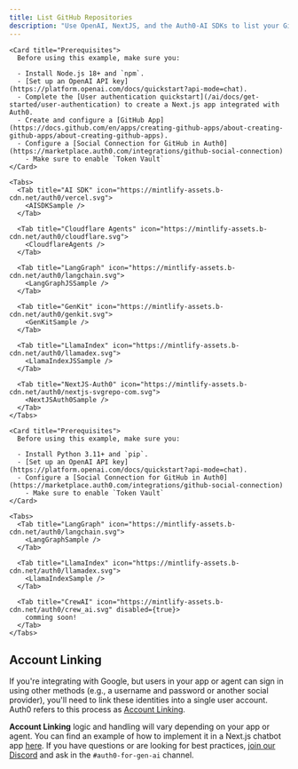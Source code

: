 ```yaml
---
title: List GitHub Repositories
description: "Use OpenAI, NextJS, and the Auth0-AI SDKs to list your GitHub repositores"
---
```



<Tabs>
   <Tab title="Javascript" icon="js">

    <Card title="Prerequisites">
      Before using this example, make sure you:

      - Install Node.js 18+ and `npm`.
      - [Set up an OpenAI API key](https://platform.openai.com/docs/quickstart?api-mode=chat).
      - Complete the [User authentication quickstart](/ai/docs/get-started/user-authentication) to create a Next.js app integrated with Auth0.
      - Create and configure a [GitHub App](https://docs.github.com/en/apps/creating-github-apps/about-creating-github-apps/about-creating-github-apps).
      - Configure a [Social Connection for GitHub in Auth0](https://marketplace.auth0.com/integrations/github-social-connection)
        - Make sure to enable `Token Vault`
    </Card>

    <Tabs>
      <Tab title="AI SDK" icon="https://mintlify-assets.b-cdn.net/auth0/vercel.svg">
        <AISDKSample />
      </Tab>

      <Tab title="Cloudflare Agents" icon="https://mintlify-assets.b-cdn.net/auth0/cloudflare.svg">
        <CloudflareAgents />
      </Tab>

      <Tab title="LangGraph" icon="https://mintlify-assets.b-cdn.net/auth0/langchain.svg">
        <LangGraphJSSample />
      </Tab>

      <Tab title="GenKit" icon="https://mintlify-assets.b-cdn.net/auth0/genkit.svg">
        <GenKitSample />
      </Tab>

      <Tab title="LlamaIndex" icon="https://mintlify-assets.b-cdn.net/auth0/llamadex.svg">
        <LlamaIndexJSSample />
      </Tab>

      <Tab title="NextJS-Auth0" icon="https://mintlify-assets.b-cdn.net/auth0/nextjs-svgrepo-com.svg">
        <NextJSAuth0Sample />
      </Tab>
    </Tabs>

  </Tab>

  <Tab title="Python" icon="python">

    <Card title="Prerequisites">
      Before using this example, make sure you:

      - Install Python 3.11+ and `pip`.
      - [Set up an OpenAI API key](https://platform.openai.com/docs/quickstart?api-mode=chat).
      - Configure a [Social Connection for GitHub in Auth0](https://marketplace.auth0.com/integrations/github-social-connection)
        - Make sure to enable `Token Vault`
    </Card>

    <Tabs>
      <Tab title="LangGraph" icon="https://mintlify-assets.b-cdn.net/auth0/langchain.svg">
        <LangGraphSample />
      </Tab>

      <Tab title="LlamaIndex" icon="https://mintlify-assets.b-cdn.net/auth0/llamadex.svg">
        <LlamaIndexSample />
      </Tab>

      <Tab title="CrewAI" icon="https://mintlify-assets.b-cdn.net/auth0/crew_ai.svg" disabled={true}>
        comming soon!
      </Tab>
    </Tabs>

  </Tab>
</Tabs>

## Account Linking

If you're integrating with Google, but users in your app or agent can sign in using other methods (e.g., a username and password or another social provider), you'll need to link these identities into a single user account. Auth0 refers to this process as [Account Linking](https://auth0.com/docs/manage-users/user-accounts/user-account-linking).

**Account Linking** logic and handling will vary depending on your app or agent. You can find an example of how to implement it in a Next.js chatbot app [here](https://github.com/auth0-lab/market0/blob/main/app/api/auth/%5Bauth0%5D/route.ts#L43). If you have questions or are looking for best practices, [join our Discord](http://discord.gg/XbQpZSF2Ys) and ask in the `#auth0-for-gen-ai` channel.
